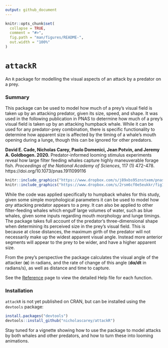 ```yaml
---
output: github_document
---
```


<!-- README.md is generated from README.Rmd. Please edit that file -->

```r
knitr::opts_chunk$set(
  collapse = TRUE,
  comment = "#>",
  fig.path = "man/figures/README-",
  out.width = "100%"
)
```

# `attackR`
An `R` package for modelling the visual aspects of an attack by a predator on a prey.

### Summary
This package can be used to model how much of a prey's visual field is taken up by an attacking predator, given its size, speed, and shape. It was used in the following publication in PNAS to determine how much of a prey's visual field is taken up by an attacking humpback whale. While it can be used for any predator-prey combination, there is specific functionality to determine how apparent size is affected by the timing of a whale's mouth opening during a lunge, though this can be ignored for other predators.

**David E. Cade, Nicholas Carey, Paolo Domenici, Jean Potvin, and Jeremy A. Goldbogen. 2020.** Predator-informed looming stimulus experiments reveal how large filter feeding whales capture highly maneuverable forage fish. *Proceedings of the National Academy of Sciences*, 117 (1) 472-478. https://doi.org/10.1073/pnas.1911099116

```r
knitr::include_graphics("https://www.dropbox.com/s/j89xbs95znstxem/pnascover.jpg?dl=1")
knitr::include_graphics("https://www.dropbox.com/s/2rsm6cf0e5eukkr/fig1.png?dl=1")
```

While the code was applied specifically to humpback whales for this study, given some simple morphological parameters it can be used to model how *any* attacking predator appears to a prey. It can also be applied to other filter-feeding whales which engulf large volumes of water, such as blue whales, given some inputs regarding mouth morphology and lunge timings. The package takes full account of the predator's three-dimensional shape when determining its perceived size in the prey's visual field. This is because at close distances, the maximum girth of the predator will not necessarily make up the widest apparent visual angle. Instead  more anterior segments will appear to the prey to be wider, and have a higher apparent size. 

From the prey's perspective the package calculates the visual angle of the attacker (**α**) in radians, and the rate of change of this angle (**dα/dt** in radians/s), as well as distance and time to capture.

See the [Reference](https://nicholascarey.github.io/attackR/reference/index.html) page to view the detailed Help file for each function. 

### Installation
`attackR` is not yet published on CRAN, but can be installed using the `devtools` package:

```r
install.packages("devtools")
devtools::install_github("nicholascarey/attackR")
```

Stay tuned for a vignette showing how to use the package to model attacks by both whales and other predators, and how to turn these into looming animations. 

